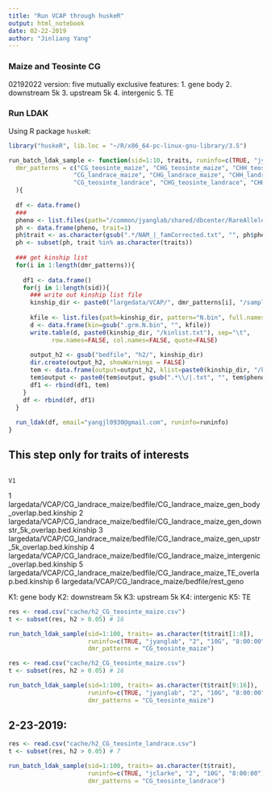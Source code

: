 ```yaml
---
title: "Run VCAP through huskeR"
output: html_notebook
date: 02-22-2019
author: "Jinliang Yang"
---
```



### Maize and Teosinte CG

02192022 version:
five mutually exclusive features:
1. gene body
2. downstream 5k
3. upstream 5k
4. intergenic
5. TE

### Run LDAK

Using R package `huskeR`:

```r
library("huskeR", lib.loc = "~/R/x86_64-pc-linux-gnu-library/3.5")

run_batch_ldak_sample <- function(sid=1:10, traits, runinfo=c(TRUE, "jyanglab", "2", "10G", "8:00:00"),
  dmr_patterns = c("CG_teosinte_maize", "CHG_teosinte_maize", "CHH_teosinte_maize",
                  "CG_landrace_maize", "CHG_landrace_maize", "CHH_landrace_maize",
                  "CG_teosinte_landrace", "CHG_teosinte_landrace", "CHH_teosinte_landrace")
  ){
  
  df <- data.frame()
  ###
  pheno <- list.files(path="/common/jyanglab/shared/dbcenter/RareAlleles/genomeAnnos/VCAP/phenotypes/NAM/familyCorrected", pattern="NAM", full.names=TRUE)
  ph <- data.frame(pheno, trait=1)
  ph$trait <- as.character(gsub(".*/NAM_|_famCorrected.txt", "", ph$pheno))
  ph <- subset(ph, trait %in% as.character(traits))
    
  ### get kinship list
  for(i in 1:length(dmr_patterns)){
    
    df1 <- data.frame()
    for(j in 1:length(sid)){
      ### write out kinship list file
      kinship_dir <- paste0("largedata/VCAP/", dmr_patterns[i], "/sample/S", j, "/bedfile")
      
      kfile <- list.files(path=kinship_dir, pattern="N.bin", full.names=TRUE)
      d <- data.frame(kin=gsub(".grm.N.bin", "", kfile))
      write.table(d, paste0(kinship_dir, "/kinlist.txt"), sep="\t", 
            row.names=FALSE, col.names=FALSE, quote=FALSE)
      
      output_h2 <- gsub("bedfile", "h2/", kinship_dir)
      dir.create(output_h2, showWarnings = FALSE)
      tem <- data.frame(output=output_h2, klist=paste0(kinship_dir, "/kinlist.txt"), pheno=ph$pheno)
      tem$output <- paste0(tem$output, gsub(".*\\/|.txt", "", tem$pheno))
      df1 <- rbind(df1, tem)
    }
    df <- rbind(df, df1)
  }
  
  run_ldak(df, email="yangjl0930@gmail.com", runinfo=runinfo)
}


```


## This step only for traits of interests

                                                                                             V1
1       largedata/VCAP/CG_landrace_maize/bedfile/CG_landrace_maize_gen_body_overlap.bed.kinship
2 largedata/VCAP/CG_landrace_maize/bedfile/CG_landrace_maize_gen_downstr_5k_overlap.bed.kinship
3   largedata/VCAP/CG_landrace_maize/bedfile/CG_landrace_maize_gen_upstr_5k_overlap.bed.kinship
4     largedata/VCAP/CG_landrace_maize/bedfile/CG_landrace_maize_intergenic_overlap.bed.kinship
5             largedata/VCAP/CG_landrace_maize/bedfile/CG_landrace_maize_TE_overlap.bed.kinship
6                                            largedata/VCAP/CG_landrace_maize/bedfile/rest_geno

K1: gene body
K2: downstream 5k
K3: upstream 5k
K4: intergenic
K5: TE
```r
res <- read.csv("cache/h2_CG_teosinte_maize.csv")
t <- subset(res, h2 > 0.05) # 16

run_batch_ldak_sample(sid=1:100, traits= as.character(t$trait[1:8]), 
                      runinfo=c(TRUE, "jyanglab", "2", "10G", "8:00:00"), 
                      dmr_patterns = "CG_teosinte_maize")

res <- read.csv("cache/h2_CG_teosinte_maize.csv")
t <- subset(res, h2 > 0.05) # 16

run_batch_ldak_sample(sid=1:100, traits= as.character(t$trait[9:16]), 
                      runinfo=c(TRUE, "jyanglab", "2", "10G", "8:00:00"), 
                      dmr_patterns = "CG_teosinte_maize")


```

## 2-23-2019: 
```r
res <- read.csv("cache/h2_CG_teosinte_landrace.csv")
t <- subset(res, h2 > 0.05) # 7

run_batch_ldak_sample(sid=1:100, traits= as.character(t$trait), 
                      runinfo=c(TRUE, "jclarke", "2", "10G", "8:00:00"), 
                      dmr_patterns = "CG_teosinte_landrace")


```
